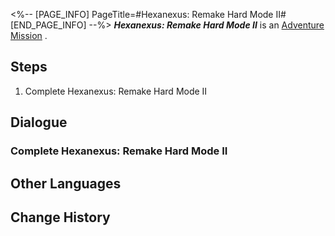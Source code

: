 <%-- [PAGE_INFO]
PageTitle=#Hexanexus: Remake Hard Mode II#
[END_PAGE_INFO] --%>
{{Stub|Dialogue.}}
{{Mission Infobox
|id            = 8025220
|title         = 
|image         = <!--Mission Hexanexus Remake Hard Mode II.png-->
|type          = Adventure
|event_name    = 
|chapter       = 
|requirements  = 
|summary       = <!--official mission summary from Fate's Atlas-->
|characters    = Trailblazer
|startLocation = [[<!--starting world-->]] - [[<!--starting area-->]]
|world         = <!--starting world-->
|area          = <!--starting area-->
|prev          = 
|next          = 
|rewards       = 
}}
'''''Hexanexus: Remake Hard Mode II''''' is an [[Adventure Mission]]<!--in [world]-->.

==Steps==
# Complete Hexanexus: Remake Hard Mode II

<!--
==Gameplay Notes==

--><!--
==Trial Character==

-->
==Dialogue==
{{Stub Dialogue}}
===Complete Hexanexus: Remake Hard Mode II===
{{Mission Description|type=adventure|location=<!--to be added-->|Complete Hexanexus: Remake Hard Mode II}}
{{Dialogue Start}}
:{{tx}}
{{Dialogue End}}

==Other Languages==
{{Other Languages
|en   = Hexanexus: Remake Hard Mode II
|zhs  = 「枘凿六合•Remake」困难模式II
|zht  = 「枘鑿六合•Remake」困難模式II
|ja   = 「枘構立方・リメイク」難易度・困難II
|ko   = 「모순된 결합체•Remake」 어려움 모드 II
|es   = Hexanexus: Reedición: modo difícil&nbsp;II
|fr   = Mode difficile II de l'Hexanexus V2
|ru   = Гексанексус: Remake - Сложный режим II
|th   = Hexanexus: Remake โหมดยาก II
|vi   = "Khối Lục Giác - Remake" Chế Độ Khó II
|de   = Hexanexus: Remake – Schwerer Modus II
|id   = "Hexanexus: Remake" Mode Sulit II
|pt   = Hexanexus: Remake - Modo Difícil II
}}

==Change History==
{{Change History|2.5}}
